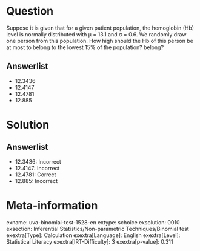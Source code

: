 Question
========

Suppose it is given that for a given patient population, the hemoglobin (Hb) level is normally distributed with μ = 13.1 and σ = 0.6. We randomly draw one person from this population. How high should the Hb of this person be at most to belong to the lowest 15% of the population? belong?

Answerlist
----------

* 12.3436
* 12.4147
* 12.4781
* 12.885

Solution
========

Answerlist
----------

* 12.3436: Incorrect
* 12.4147: Incorrect
* 12.4781: Correct
* 12.885: Incorrect

Meta-information
================
exname: uva-binomial-test-1528-en
extype: schoice
exsolution: 0010
exsection: Inferential Statistics/Non-parametric Techniques/Binomial test
exextra[Type]: Calculation
exextra[Language]: English
exextra[Level]: Statistical Literacy
exextra[IRT-Difficulty]: 3
exextra[p-value]: 0.311
